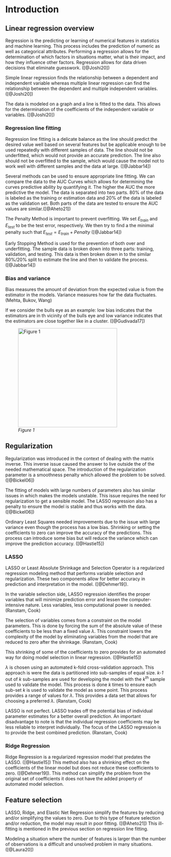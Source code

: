 # Introduction

## Linear regression overview

Regression is the predicting or learning of numerical features in statistics and machine learning. This process includes the prediction of numeric as well as categorical attributes. Performing a regression allows for the determination of which factors in situations matter, what is their impact, and how they influence other factors. Regression allows for data driven decisions that eliminate guesswork. ([@Joshi20])

Simple linear regression finds the relationship between a dependent and independent variable whereas multiple linear regression can find the relationship between the dependent and multiple independent variables. ([@Joshi20])

The data is modeled on a graph and a line is fitted to the data. This allows for the determination of the coefficients of the independent variable or variables. ([@Joshi20])

### Regression line fitting

Regression line fitting is a delicate balance as the line should predict the desired value well based on several features but be applicable enough to be used repeatedly with different samples of data. The line should not be underfitted, which would not provide an accurate prediction. The line also should not be overfitted to the sample, which would cause the model not to work well with different samples and the data at large. ([@Jabbar14])

Several methods can be used to ensure appropriate line fitting. We can compare the data to the AUC Curves which allows for determining the curves predictive ability by quantifying it. The higher the AUC the more predictive the model. The data is separated into two parts. 80% of the data is labeled as the training or estimation data and 20% of the data is labeled as the validation set. Both parts of the data are tested to ensure the AUC values are similar.([@Aheto21])

The Penalty Method is important to prevent overfitting. We set $E_{train}$ and $E_{test}$ to be the test error, respectively. We then try to find a the minimal penalty such that $E_{test} = E_{train} + Penalty$ ([@Jabbar14])

Early Stopping Method is used for the prevention of both over and underfitting. The sample data is broken down into three parts: training, validation, and testing. This data is then broken down in to the similar 80%/20% split to estimate the line and then to validate the process. ([@Jabbar14])

### Bias and variance

Bias measures the amount of deviation from the expected value is from the estimator in the models. Variance measures how far the data fluctuates. (Mehta, Bukov, Wang)

If we consider the bulls eye as an example: low bias indicates that the estimators are in th vicinity of the bulls eye and low variance indicates that the estimators are close together like in a cluster. ([@Gudivada17])

![*Figure 1*](images/Gudivada.jpg){fig-align="center" width="310"}

## Regularization

Regularization was introduced in the context of dealing with the matrix inverse. This inverse issue caused the answer to live outside the of the needed mathematical space. The introduction of the regularization parameter is a smoothness penalty which allowed the problem to be solved. ([@Bickel06])

The fitting of models with large numbers of parameters also has similar issues in which makes the models unstable. This issue requires the need for regularization to get a sensible model. The LASSO regression also has a penalty to ensure the model is stable and thus works with the data. ([@Bickel06])

Ordinary Least Squares needed improvements due to the issue with large variance even though the process has a low bias. Shrinking or setting the coefficients to zero can improve the accuracy of the predictions. This process can introduce some bias but will reduce the variance which can improve the prediction accuracy. ([@Hastie15])

### LASSO

LASSO or Least Absolute Shrinkage and Selection Operator is a regularized regression modeling method that performs variable selection and regularization. These two components allow for better accuracy in prediction and interpretation in the model. ([@Dehmer19]).

In the variable selection side, LASSO regression identifies the proper variables that will minimize prediction error and lessen the computer-intensive nature. Less variables, less computational power is needed. (Ranstam, Cook)

The selection of variables comes from a constraint on the model parameters. This is done by forcing the sum of the absolute value of these coefficients to be less than a fixed value $\lambda$. This constraint lowers the complexity of the model by eliminating variables from the model that are reduced to zero after the shrinkage. (Ranstam, Cook)

This shrinking of some of the coefficients to zero provides for an automated way for doing model selection in linear regression. ([@Hastie15])

$\lambda$ is chosen using an automated k-fold cross-validation approach. This approach is were the data is partitioned into sub-samples of equal size. *k-1* out of *k* sub-samples are used for developing the model with the $k^{th}$ sample used to validate the model. This process is done *k* times to ensure each sub-set *k* is used to validate the model as some point. This process provides a range of values for $\lambda$. This provides a data set that allows for choosing a preferred $\lambda$. (Ranstam, Cook)

LASSO is not perfect. LASSO trades off the potential bias of individual parameter estimates for a better overall prediction. An important disadvantage to note is that the individual regression coefficients may be less reliable to interpret individually. The focus of the LASSO regression is to provide the best combined prediction. (Ranstam, Cook)

### Ridge Regression

Ridge Regression is a regularized regression model that predates the LASSO. ([@Hastie15]) This method also has a shrinking effect on the coefficients of the linear model but does not reduce these coefficients to zero. ([@Dehmer19]). This method can simplify the problem from the original set of coefficients it does not have the added property of automated model selection.

## Feature selection

LASSO, Ridge, and Elastic Net Regression simplify the features by reducing and/or simplifying the values to zero. Due to this type of feature selection and/or reduction, the model may result in poor fitting. ([@Aheto21]) This ill-fitting is mentioned in the previous section on regression line fitting.

Modeling a situation where the number of features is larger than the number of observations is a difficult and unsolved problem in many situations. ([@Laura20])
